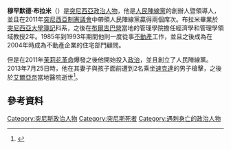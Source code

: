 {{Infobox Officeholder
| 前綴尊稱 = 
| 後綴尊稱 = 
| 圖像 = Mohamed Brahmi.jpg
| 圖像大小 = 250px
| 圖像說明 = 
| 姓名 = 穆罕默德·布拉米
| 本名 = 
| 字 = 
| 號 =  
| 其他姓名 = 
| 性別 = 
| 籍貫 = 
| 出生日期 = 1955年5月15日
| 出生地點 = [[西迪布濟德|西迪布濟德]]
| 逝世日期 = 2013年7月25日
| 逝世地點 = [[艾爾亞奈|艾爾亞奈]]
| 居處 = 
| 安葬地點 = 
| 政黨 = [[人民陣線黨_(突尼西亞)|人民陣線黨]]
| 職業 = 
| 專業 = 
| 父母 = 
| 配偶 = 
| 伴侶 =
| 子女 = 
| 親屬 = 
| 國籍 = [[突尼西亞|突尼西亞]]
| 信仰 = 
| 學歷 = 
| 母校 = 
| 網站 = 
| 簽名 = 
| 腳註 =
}}

'''穆罕默德·布拉米'''（{{bd|1955年|5月15日|2013年|7月25日|catIdx=Brahmi}}）是[[突尼西亞|突尼西亞]][[政治人物|政治人物]]，他是[[人民陣線黨_(突尼西亞)|人民陣線黨]]的創辦人暨領導人，並且在2011年[[突尼西亞制憲議會|突尼西亞制憲議會]]中帶領人民陣線黨贏得兩個席次。布拉米畢業於[[突尼西亞大學|突尼西亞大學]][[簿記|簿記]]科系，之後在[[布爾吉巴營|布爾吉巴營]]當地的管理學院擔任經濟學和管理學領域教授2年。1985年到1993年期間他則一度從事[[不動產|不動產]]工作，並且之後成為在2004年時成為不動產企業的住宅部門顧問。

但是在2011年[[茉莉花革命|茉莉花革命]]爆發之後他開始投入[[政治|政治]]，並且創立了人民陣線黨。2013年7月25日時，他在其妻子與孩子面前遭到2名乘坐[[速克達|速克達]]的男子槍擊，之後於[[艾爾亞奈|艾爾亞奈]]當地醫院逝世<ref>{{Cite web |url= http://www.hln.be/hln/nl/960/Buitenland/article/detail/1675177/2013/07/25/Onrust-in-Tunesie-na-moord-op-oppositieleider.dhtml |title= Onrust in Tunesië na moord op oppositieleider |author= [[美聯社|美聯社]] |date= 2013年7月25日 |publisher= 《{{Link-en|熱門新聞報|Het Laatste Nieuws}}》 |language= nl |accessdate= 2013年7月28日 |quote=  |archive-date= 2016年3月4日 |archive-url= https://web.archive.org/web/20160304114838/http://www.hln.be/hln/nl/960/Buitenland/article/detail/1675177/2013/07/25/Onrust-in-Tunesie-na-moord-op-oppositieleider.dhtml |dead-url= no }}</ref>。

== 參考資料 ==
{{Reflist}}

{{DEFAULTSORT: Brahmi}}
[[Category:突尼斯政治人物|Category:突尼斯政治人物]]
[[Category:突尼斯死者|Category:突尼斯死者]]
[[Category:遇刺身亡的政治人物|Category:遇刺身亡的政治人物]]